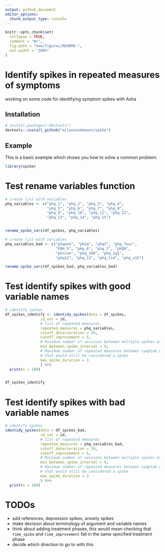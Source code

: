 ```yaml
---
output: github_document
editor_options: 
  chunk_output_type: console
---
```


<!-- README.md is generated from README.Rmd. Please edit that file -->

```r
knitr::opts_chunk$set(
  collapse = TRUE,
  comment = "#>",
  fig.path = "man/figures/README-",
  out.width = "100%"
)
```

# Identify spikes in repeated measures of symptoms

<!-- badges: start -->
<!-- badges: end -->
working on some code for identifying symptom spikes with Asha


## Installation

``` r
# install.packages("devtools")
devtools::install_github("milanwiedemann/spike")
```

## Example

This is a basic example which shows you how to solve a common problem:

```r
library(spike)
```

# Test rename variables function

```r

# create list with variables
phq_variables <- c("phq_1", "phq_2", "phq_3", "phq_4", 
                   "phq_5", "phq_6", "phq_7", "phq_8", 
                   "phq_9", "phq_10", "phq_11", "phq_12", 
                   "phq_13", "phq_14", "phq_15")


rename_spike_vars(df_spikes, phq_variables)
```


```r
# create list with variables
phq_variables_bad <- c("phqone", "ph2q", "phq3", "phq_four", 
                       "PQH_5", "pHq_6", "phq_7", "phQ8", 
                       "phnine", "phq_100", "phq_1q1", 
                       "phq12", "phq_13", "phq_t14", "phq_s15")

rename_spike_vars(df_spikes_bad, phq_variables_bad)
```

# Test identify spikes with good variable names


```r

# identify spikes
df_spikes_identify <- identidy_spikes(data = df_spikes,
                id_var = id, 
                # list of repeated measures
                repeated_measures = phq_variables, 
                cutoff_deterioration = 10, 
                cutoff_improvement = 5,
                # Minimum number of sessions between multiple spikes experiences by the same participant
                min_between_spike_interval = 9, 
                # Maximum number of repeated measures between symptom deterioration and improvement 
                # that would still be considered a spike
                max_spike_duration = 3
                ) %>% 
  print(n = 100)


df_spikes_identify
```


# Test identify spikes with bad variable names

```r

# identify spikes
identidy_spikes(data = df_spikes_bad,
                id_var = id, 
                # list of repeated measures
                repeated_measures = phq_variables_bad, 
                cutoff_deterioration = 10, 
                cutoff_improvement = 5,
                # Minimum number of sessions between multiple spikes experiences by the same participant
                min_between_spike_interval = 9, 
                # Maximum number of repeated measures between symptom deterioration and improvement 
                # that would still be considered a spike
                max_spike_duration = 3
                ) %>% 
  print(n = 100)

```

# TODOs

- add references, depression spikes, anxiety spikes
- make decision about terminology of argument and variable names
- think about adding treatment phases, this would mean checking that `time_spike` and `time_improvement` fall in the same specified treatment phase
- decide which direction to go to with this

